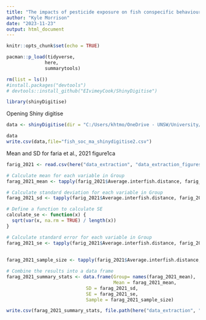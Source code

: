 ```yaml
---
title: "The impacts of pesticide exposure on fish conspecific behavioural interactions: systematic review and meta-analysis - data extraction"
author: "Kyle Morrison"
date: "2023-11-23"
output: html_document
---
```


```r
knitr::opts_chunk$set(echo = TRUE)
```

```r
pacman::p_load(tidyverse,
              here,
              summarytools)
```


```r
rm(list = ls())
#install.packages("devtools")
# devtools::install_github("EIvimeyCook/ShinyDigitise")

library(shinyDigitise)
```

Opening Shiny digitise
```r
data <- shinyDigitise(dir = "C:/Users/khtmo/OneDrive - UNSW/University/PhD_Chapters/4_fish_soc_ma/fish_conspecific_behaviour_MA/data_extraction/data_extraction_figures")

data
write.csv(data,file="fish_soc_ma_shinydigitise2.csv")
```


Mean and SD for faria et al., 2021 figure1ca
```r
farig_2021 <- read.csv(here("data_extraction", "data_extraction_figures", "faria_2021_fig1ca.csv"))

# Calculate mean for each variable in Group
farag_2021_mean <- tapply(farig_2021$Average.interfish.distance, farig_2021$Group, mean, na.rm = TRUE)

# Calculate standard deviation for each variable in Group
farag_2021_sd <- tapply(farig_2021$Average.interfish.distance, farig_2021$Group, sd, na.rm = TRUE)

# Define a function to calculate SE
calculate_se <- function(x) {
  sqrt(var(x, na.rm = TRUE) / length(x))
}

# Calculate standard error for each variable in Group
farag_2021_se <- tapply(farig_2021$Average.interfish.distance, farig_2021$Group, function(x) calculate_se(x) / sqrt(length(x)))
 
 
farag_2021_sample_size <- tapply(farig_2021$Average.interfish.distance, farig_2021$Group, length)

# Combine the results into a data frame
farag_2021_summary_stats <- data.frame(Group= names(farag_2021_mean),
                                       Mean = farag_2021_mean,
                             SD = farag_2021_sd,
                             SE = farag_2021_se,
                             Sample = farag_2021_sample_size)

write.csv(farag_2021_summary_stats, file.path(here("data_extraction", "data_extraction_figures"), "farag_2021_summary_stats.csv"), row.names = FALSE)

```

```r

```

